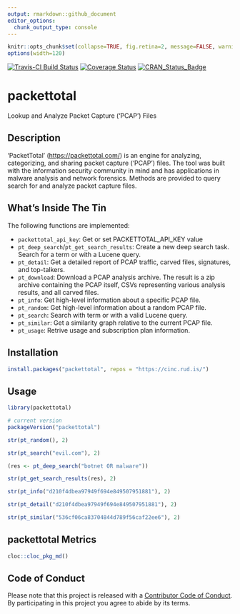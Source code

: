 ```yaml
---
output: rmarkdown::github_document
editor_options: 
  chunk_output_type: console
---
```

```r
knitr::opts_chunk$set(collapse=TRUE, fig.retina=2, message=FALSE, warning=FALSE)
options(width=120)
```

[![Travis-CI Build Status](https://travis-ci.org/hrbrmstr/packettotal.svg?branch=master)](https://travis-ci.org/hrbrmstr/packettotal) 
[![Coverage Status](https://codecov.io/gh/hrbrmstr/packettotal/branch/master/graph/badge.svg)](https://codecov.io/gh/hrbrmstr/packettotal)
[![CRAN_Status_Badge](https://www.r-pkg.org/badges/version/packettotal)](https://cran.r-project.org/package=packettotal)

# packettotal

Lookup and Analyze Packet Capture ('PCAP') Files

## Description

'PacketTotal' (<https://packettotal.com/>) is an engine for analyzing, 
categorizing, and sharing packet capture ('PCAP') files. The tool was built 
with the information security community in mind and has applications in malware 
analysis and network forensics. Methods are provided to query search for and 
analyze packet capture files.

## What's Inside The Tin

The following functions are implemented:

- `packettotal_api_key`:	Get or set PACKETTOTAL_API_KEY value
- `pt_deep_search`/`pt_get_search_results`:	Create a new deep search task. Search for a term or with a Lucene query.
- `pt_detail`:	Get a detailed report of PCAP traffic, carved files, signatures, and top-talkers.
- `pt_download`:	Download a PCAP analysis archive. The result is a zip archive containing the PCAP itself, CSVs representing various analysis results, and all carved files.
- `pt_info`:	Get high-level information about a specific PCAP file.
- `pt_random`:	Get high-level information about a random PCAP file.
- `pt_search`:	Search with term or with a valid Lucene query.
- `pt_similar`:	Get a similarity graph relative to the current PCAP file.
- `pt_usage`:	Retrive usage and subscription plan information.

## Installation

```r
install.packages("packettotal", repos = "https://cinc.rud.is/")
```

## Usage

```r
library(packettotal)

# current version
packageVersion("packettotal")

```

```r
str(pt_random(), 2)
```

```r
str(pt_search("evil.com"), 2)
```

```r
(res <- pt_deep_search("botnet OR malware"))

str(pt_get_search_results(res), 2)
```

```r
str(pt_info("d210f4dbea97949f694e849507951881"), 2)
```

```r
str(pt_detail("d210f4dbea97949f694e849507951881"), 2)
```

```r
str(pt_similar("536cf06ca83704844d789f56caf22ee6"), 2)
```

## packettotal Metrics

```r
cloc::cloc_pkg_md()
```

## Code of Conduct

Please note that this project is released with a [Contributor Code of Conduct](CONDUCT.md). 
By participating in this project you agree to abide by its terms.
